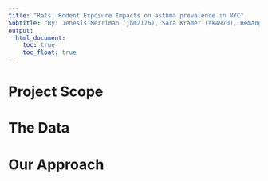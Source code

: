 ```yaml
---
title: "Rats! Rodent Exposure Impacts on asthma prevalence in NYC"
Subtitle: "By: Jenesis Merriman (jhm2176), Sara Kramer (sk4970), Hemangi Modi (hbm2126), Yongzheng Li (yl4924), and Vasuda Kapoor (vk2480)"
output: 
  html_document:
    toc: true
    toc_float: true
---
```


# Project Scope


# The Data


# Our Approach


